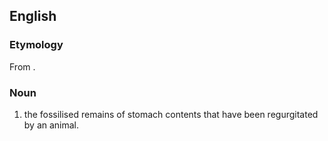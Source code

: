==English==
{{wikipedia}}

===Etymology===
From {{affix|en|regurgitate|-lith}}.

===Noun===
{{en-noun}}

# {{context|palaeontology|lang=en}} the fossilised remains of stomach contents that have been regurgitated by an animal.
